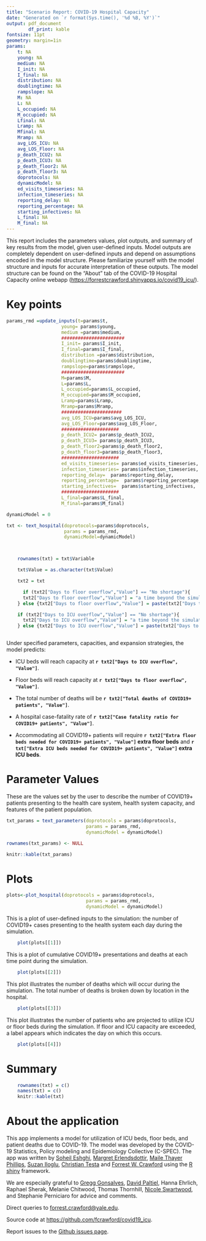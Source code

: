 ```yaml
---
title: "Scenario Report: COVID-19 Hospital Capacity"
date: "Generated on `r format(Sys.time(), '%d %B, %Y')`"
output: pdf_document
        df_print: kable
fontsize: 11pt
geometry: margin=1in
params:
    t: NA
    young: NA
    medium: NA
    I_init: NA
    I_final: NA
    distribution: NA
    doublingtime: NA
    rampslope: NA
    M: NA
    L: NA
    L_occupied: NA
    M_occupied: NA
    Lfinal: NA
    Lramp: NA
    Mfinal: NA
    Mramp: NA
    avg_LOS_ICU: NA
    avg_LOS_Floor: NA
    p_death_ICU2: NA
    p_death_ICU3: NA
    p_death_floor2: NA
    p_death_floor3: NA
    doprotocols: NA
    dynamicModel: NA
    ed_visits_timeseries: NA
    infection_timeseries: NA
    reporting_delay: NA
    reporting_percentage: NA
    starting_infectives: NA
    L_final: NA
    M_final: NA
---
```


This report includes the parameters values, plot outputs, and summary of key results from the model, given user-defined inputs.  Model outputs are completely dependent on user-defined inputs and depend on assumptions encoded in the model structure. Please familiarize yourself with the model structure and inputs for accurate interpretation of these outputs.  The model structure can be found on the "About" tab of the COVID-19 Hospital Capacity online webapp (<https://forrestcrawford.shinyapps.io/covid19_icu/>).

# Key points

```r

params_rmd =update_inputs(t=params$t,
                    young= params$young,
                    medium =params$medium,
                    #######################
                    I_init= params$I_init,
                    I_final=params$I_final,
                    distribution =params$distribution,
                    doublingtime=params$doublingtime,
                    rampslope=params$rampslope,
                    #######################
                    M=params$M,
                    L=params$L,
                    L_occupied=params$L_occupied,
                    M_occupied=params$M_occupied,
                    Lramp=params$Lramp,
                    Mramp=params$Mramp,
                    ######################
                    avg_LOS_ICU=params$avg_LOS_ICU,
                    avg_LOS_Floor=params$avg_LOS_Floor,
                    #####################
                    p_death_ICU2= params$p_death_ICU2,
                    p_death_ICU3= params$p_death_ICU3,
                    p_death_floor2=params$p_death_floor2,
                    p_death_floor3=params$p_death_floor3,
                    #####################
                    ed_visits_timeseries= params$ed_visits_timeseries,
                    infection_timeseries= params$infection_timeseries,
                    reporting_delay=  params$reporting_delay,
                    reporting_percentage=  params$reporting_percentage,
                    starting_infectives=  params$starting_infectives,
                    #####################
                    L_final=params$L_final,
                    M_final=params$M_final)

dynamicModel = 0

txt <- text_hospital(doprotocols=params$doprotocols,
                     params = params_rmd,
                     dynamicModel=dynamicModel)



    rownames(txt) = txt$Variable

    txt$Value = as.character(txt$Value)

    txt2 = txt

      if (txt2["Days to floor overflow","Value"] == "No shortage"){
      txt2["Days to floor overflow","Value"] = "a time beyond the simulation"
    } else {txt2["Days to floor overflow","Value"] = paste(txt2["Days to floor overflow","Value"], " days")}

    if (txt2["Days to ICU overflow","Value"] == "No shortage"){
      txt2["Days to ICU overflow","Value"] = "a time beyond the simulation"
    } else {txt2["Days to ICU overflow","Value"] = paste(txt2["Days to ICU overflow","Value"], " days")}



```

Under specified parameters, capacities, and expansion strategies, the model predicts:

* ICU beds will reach capacity at **`r txt2["Days to ICU overflow", "Value"]`**.

* Floor beds will reach capacity at **`r txt2["Days to floor overflow", "Value"]`**.

* The total number of deaths will be **`r txt2["Total deaths of COVID19+ patients", "Value"]`**.

* A hospital case-fatality rate of **`r txt2["Case fatality ratio for COVID19+ patients", "Value"]`**.

* Accommodating all COVID19+ patients will require **`r txt2["Extra floor beds needed for COVID19+ patients", "Value"]` extra floor beds** and **`r txt["Extra ICU beds needed for COVID19+ patients", "Value"]` extra ICU beds**.

# Parameter Values

These are the values set by the user to describe the number of COVID19+ patients presenting to the health care system, health system capacity, and features of the patient population.

```r
txt_params = text_parameters(doprotocols = params$doprotocols,
                             params = params_rmd,
                             dynamicModel = dynamicModel)

rownames(txt_params) <- NULL

knitr::kable(txt_params)
```

# Plots

```r
plots<-plot_hospital(doprotocols = params$doprotocols,
                             params = params_rmd,
                             dynamicModel = dynamicModel)
```


This is a plot of user-defined inputs to the simulation: the number of COVID19+ cases presenting to the health system each day during the simulation.

```r
    plot(plots[[1]])
```

\newpage

This is a plot of cumulative COVID19+ presentations and deaths at each time point during the simulation.

```r
    plot(plots[[2]])
```


This plot illustrates the number of deaths which will occur during the simulation.  The total number of deaths is broken down by location in the hospital.

```r
    plot(plots[[3]])
```

\newpage

This plot illustrates the number of patients who are projected to utilize ICU or floor beds during the simulation.  If floor and ICU capacity are exceeded, a label appears which indicates the day on which this occurs.

```r
    plot(plots[[4]])
```

# Summary

```r
    rownames(txt) = c()
    names(txt) = c()
    knitr::kable(txt)

```


\newpage

# About the application

This app implements a model for utilization of ICU beds, floor beds, and patient deaths due to COVID-19.  The model was developed by the COVID-19 Statistics,
Policy modeling and Epidemiology Collective (C-SPEC).  The app was written by [Soheil Eshghi](http://www.soheileshghi.com/), [Margret Erlendsdottir](https://medicine.yale.edu/profile/margret_erlendsdottir/),
[Maile Thayer Phillips](https://medicine.yale.edu/profile/maile_phillips/), [Suzan Iloglu](https://medicine.yale.edu/profile/suzan_iloglu/), [Christian Testa](https://ctesta.com)
and [Forrest W. Crawford](http://www.crawfordlab.io) using the [R](http://www.r-project.org) [shiny](http://shiny.rstudio.com/) framework.

We are especially grateful to [Gregg Gonsalves](https://medicine.yale.edu/profile/gregg_gonsalves/), [David Paltiel](https://medicine.yale.edu/profile/david_paltiel/),
Hanna Ehrlich, Raphael Sherak,  Melanie Chitwood, Thomas Thornhill, [Nicole Swartwood](https://prevention-policy-modeling-lab.sph.harvard.edu/nicole-swartwood/),
and Stephanie Perniciaro for advice and comments.

Direct queries to <forrest.crawford@yale.edu>.

Source code at <https://github.com/fcrawford/covid19_icu>.

Report issues to the [Github issues page](https://github.com/fcrawford/covid19_icu/issues).
